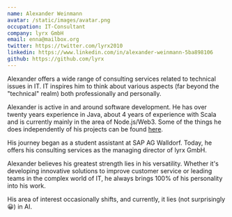 ```yaml
---
name: Alexander Weinmann
avatar: /static/images/avatar.png
occupation: IT-Consultant
company: lyrx GmbH
email: enna@mailbox.org
twitter: https://twitter.com/lyrx2010
linkedin: https://www.linkedin.com/in/alexander-weinmann-5ba898106
github: https://github.com/lyrx
---
```

Alexander  offers a wide range of consulting services related to technical issues in IT.
IT inspires him to think about various aspects
(far beyond the "technical" realm) both professionally and personally.

Alexander is active in and around software development. He has over twenty years
experience in Java, about 4 years of experience with Scala and is currently mainly
in the area of Node.js/Web3. Some of the things he does independently of his
projects can be found [here](/projects).

His journey began as a student assistant at SAP AG Walldorf. Today, he offers his consulting
services as the managing director of lyrx GmbH.

Alexander believes his greatest strength lies in his versatility. Whether it's developing innovative
solutions to improve customer service or leading teams in the complex world of IT, he always brings
100% of his personality into his work.

His area of interest occasionally shifts, and currently, it lies (not surprisingly 😀) in AI.
